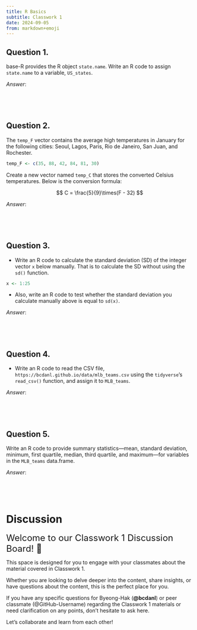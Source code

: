 ```yaml
---
title: R Basics
subtitle: Classwork 1
date: 2024-09-05
from: markdown+emoji
---
```


## Question 1.
base-R provides the R object `state.name`. Write an R code to assign `state.name` to a variable, `US_states`.

*Answer*:
```r

```

<br><br>

## Question 2.
The `temp_F` vector contains the average high temperatures in January for the following cities: Seoul, Lagos, Paris, Rio de Janeiro, San Juan, and Rochester.

```r
temp_F <- c(35, 88, 42, 84, 81, 30)
```

Create a new vector named `temp_C` that stores the converted Celsius temperatures. Below is the conversion formula:

$$
C = \frac{5}{9}\times(F - 32)
$$

*Answer*:
```r

```

<br><br>


## Question 3.
- Write an R code to calculate the standard deviation (SD) of the integer vector `x` below manually. That is to calculate the SD without using the `sd()` function.

```r
x <- 1:25
```

- Also, write an R code to test whether the standard deviation you calculate manually above is equal to `sd(x)`.



*Answer*:
```r


```

<br><br>


## Question 4.
- Write an R code to read the CSV file, `https://bcdanl.github.io/data/mlb_teams.csv` using the `tidyverse`'s `read_csv()` function, and assign it to `MLB_teams`.

*Answer*:
```r

```

<br><br>


## Question 5.
Write an R code to provide summary statistics---mean, standard deviation, minimum, first quartile, median, third quartile, and maximum---for variables in the `MLB_teams` data.frame.

*Answer*:
```r

```

<br><br>




# Discussion 


<font size = "5">Welcome to our Classwork 1 Discussion Board! 👋 </font>


This space is designed for you to engage with your classmates about the material covered in Classwork 1.

Whether you are looking to delve deeper into the content, share insights, or have questions about the content, this is the perfect place for you.

If you have any specific questions for Byeong-Hak (**@bcdanl**) or peer classmate (@GitHub-Username) regarding the Classwork 1 materials or need clarification on any points, don't hesitate to ask here. 

Let's collaborate and learn from each other!

